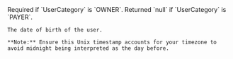 <ParamField body="Birthday" type="timestamp" >     
    Required if `UserCategory` is `OWNER`. Returned `null` if `UserCategory` is `PAYER`.  

    The date of birth of the user.  

    **Note:** Ensure this Unix timestamp accounts for your timezone to avoid midnight being interpreted as the day before.
</ParamField>